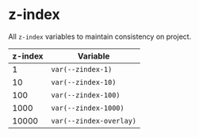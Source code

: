 
<Meta title="Getting Started|Styles/z-index" />

# z-index

All `z-index` variables to maintain consistency on project.

| z-index | Variable                |
| ------- | ----------------------- |
| 1       | `var(--zindex-1)`       |
| 10      | `var(--zindex-10)`      |
| 100     | `var(--zindex-100)`     |
| 1000    | `var(--zindex-1000)`    |
| 10000   | `var(--zindex-overlay)` |
